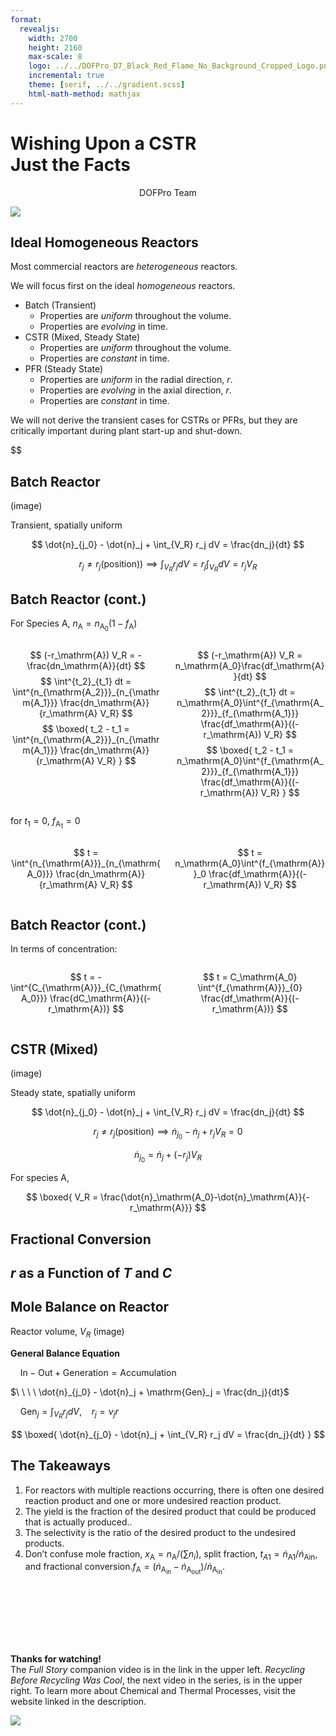 ```yaml
---
format:
  revealjs:
    width: 2700
    height: 2160
    max-scale: 8
    logo: ../../DOFPro_D7_Black_Red_Flame_No_Background_Cropped_Logo.png
    incremental: true
    theme: [serif, ../../gradient.scss]
    html-math-method: mathjax
---
```


# Wishing Upon a CSTR</br>Just the Facts{.bigbold75}

::: {style="text-align: center;"}
DOFPro Team
:::

![](../../DOFPro_D7_Black_Red_Flame_No_Background_Cropped.png){.absolute left="22%" top="-65%"}


## Ideal Homogeneous Reactors

Most commercial reactors are *heterogeneous* reactors.

We will focus first on the ideal *homogeneous* reactors.

 - Batch (Transient)
   - Properties are *uniform* throughout the volume.
   - Properties are *evolving* in time.
 - CSTR (Mixed, Steady State)
   - Properties are *uniform* throughout the volume.
   - Properties are *constant* in time.
 - PFR (Steady State)
   - Properties are *uniform* in the radial direction, $r$.
   - Properties are *evolving* in the axial direction, $r$.
   - Properties are *constant* in time.

:::{.callout-note}
We will not derive the transient cases for CSTRs or PFRs, but they are critically important during plant start-up and shut-down.
:::
$$

## Batch Reactor

(image)

Transient, spatially uniform

$$
\dot{n}_{j_0} - \dot{n}_j + \int_{V_R} r_j dV = \frac{dn_j}{dt}
$$

$$
r_j \ne r_j(\mathrm{position)}) \implies \int_{V_R} r_j dV = r_j \int_{V_R} dV = r_j V_R
$$

## Batch Reactor (cont.)

For Species A, $n_\mathrm{A} = n_\mathrm{A_0} (1- f_\mathrm{A})$

::::{.columns}
:::{.column width=50%}
$$
(-r_\mathrm{A}) V_R = - \frac{dn_\mathrm{A}}{dt}
$$
$$
\int^{t_2}_{t_1} dt = \int^{n_{\mathrm{A_2}}}_{n_{\mathrm{A_1}}} \frac{dn_\mathrm{A}}{r_\mathrm{A} V_R}
$$
$$
\boxed{ t_2 - t_1 =  \int^{n_{\mathrm{A_2}}}_{n_{\mathrm{A_1}}} \frac{dn_\mathrm{A}}{r_\mathrm{A} V_R} }
$$
:::
:::{.column width=50%}
$$
(-r_\mathrm{A}) V_R = n_\mathrm{A_0}\frac{df_\mathrm{A}}{dt}
$$
$$
\int^{t_2}_{t_1} dt = n_\mathrm{A_0}\int^{f_{\mathrm{A_2}}}_{f_{\mathrm{A_1}}} \frac{df_\mathrm{A}}{(-r_\mathrm{A}) V_R}
$$
$$
\boxed{ t_2 - t_1 = n_\mathrm{A_0}\int^{f_{\mathrm{A_2}}}_{f_{\mathrm{A_1}}} \frac{df_\mathrm{A}}{(-r_\mathrm{A}) V_R} }
$$
:::
::::

for $t_1 = 0,\ f_\mathrm{A_1} = 0$

::::{.columns}
:::{.column width=50%}
$$
t =  \int^{n_{\mathrm{A}}}_{n_{\mathrm{A_0}}} \frac{dn_\mathrm{A}}{r_\mathrm{A} V_R} 
$$
:::
:::{.column width=50%}
$$
t = n_\mathrm{A_0}\int^{f_{\mathrm{A}}}_0 \frac{df_\mathrm{A}}{(-r_\mathrm{A}) V_R}
$$
:::
::::

## Batch Reactor (cont.)

In terms of concentration:

::::{.columns}
:::{.column width=50%}
$$
t = - \int^{C_{\mathrm{A}}}_{C_{\mathrm{A_0}}} \frac{dC_\mathrm{A}}{(-r_\mathrm{A})}
$$
:::
:::{.column width=50%}
$$
t =  C_\mathrm{A_0} \int^{f_{\mathrm{A}}}_{0} \frac{df_\mathrm{A}}{(-r_\mathrm{A})} 
$$

:::
::::


## CSTR (Mixed)

(image)

Steady state, spatially uniform

$$
\dot{n}_{j_0} - \dot{n}_j + \int_{V_R} r_j dV = \frac{dn_j}{dt}
$$

$$
r_j \ne r_j(\mathrm{position)} \implies \dot{n}_{j_0} - \dot{n}_j + r_j V_R = 0
$$

$$
\dot{n}_{j_0} = \dot{n}_j + (-r_j) V_R
$$

For species $\mathrm{A}$,


$$
\boxed{ V_R = \frac{\dot{n}_\mathrm{A_0}-\dot{n}_\mathrm{A}}{-r_\mathrm{A}}}
$$


## Fractional Conversion



## $r$ as a Function of $T$ and $C$



## Mole Balance on Reactor

Reactor volume, $V_R$
(image)

**General Balance Equation**

$\ \ \ \ \mathrm{In - Out + Generation = Accumulation}$

$\ \ \ \ \dot{n}_{j_0} - \dot{n}_j + \mathrm{Gen}_j = \frac{dn_j}{dt}$

$\ \ \ \ \mathrm{Gen}_j = \int_{V_R} r_j dV,\ \ \ \ r_j = \nu_j r$

$$
\boxed{ \dot{n}_{j_0} - \dot{n}_j + \int_{V_R} r_j dV = \frac{dn_j}{dt} }
$$

## The Takeaways

1. For reactors with multiple reactions occurring, there is often one desired reaction product and one or more undesired reaction product.
2. The yield is the fraction of the desired product that could be produced that is actually produced..
3. The selectivity is the ratio of the desired product to the undesired products.
4. Don’t confuse mole fraction, $x_\mathrm{A} = n_\mathrm{A}/(\sum n_i)$, split fraction, $t_{A1} = \dot{n}_\mathrm{A1}/\dot{n}_\mathrm{Ain}$, and fractional conversion.$f_\mathrm{A} = (\dot{n}_\mathrm{A_{in}} - \dot{n}_\mathrm{A_{out}})/\dot{n}_\mathrm{A_{in}}$.

#

::: {.centered}
 </br></br></br></br></br>**Thanks for watching!** </br> The *Full Story* companion video is in the link in the upper left. *Recycling Before Recycling Was Cool*, the next video in the series, is in the upper right. To learn more about Chemical and Thermal Processes, visit the website linked in the description.
:::

![](../../DOFPro_D7_Black_Red_Flame_No_Background_Cropped.png){.absolute left="20%" top="100%"}